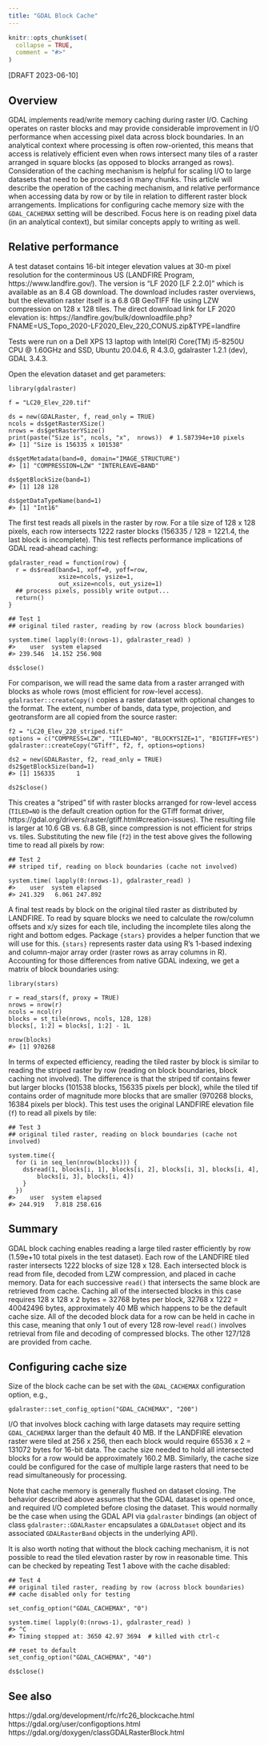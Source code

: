 ```yaml
---
title: "GDAL Block Cache"
---
```


```r
knitr::opts_chunk$set(
  collapse = TRUE,
  comment = "#>"
)
```

[DRAFT 2023-06-10]

## Overview
GDAL implements read/write memory caching during raster I/O. Caching operates on raster blocks and may provide considerable improvement in I/O performance when accessing pixel data across block boundaries. In an analytical context where processing is often row-oriented, this means that access is relatively efficient even when rows intersect many tiles of a raster arranged in square blocks (as opposed to blocks arranged as rows). Consideration of the caching mechanism is helpful for scaling I/O to large datasets that need to be processed in many chunks. This article will describe the operation of the caching mechanism, and relative performance when accessing data by row or by tile in relation to different raster block arrangements. Implications for configuring cache memory size with the `GDAL_CACHEMAX` setting will be described. Focus here is on reading pixel data (in an analytical context), but similar concepts apply to writing as well.

## Relative performance
A test dataset contains 16-bit integer elevation values at 30-m pixel resolution for the conterminous US (LANDFIRE Program, https://www.landfire.gov/). The version is "LF 2020 [LF 2.2.0]" which is available as an 8.4 GB download. The download includes raster overviews, but the elevation raster itself is a 6.8 GB GeoTIFF file using LZW compression on 128 x 128 tiles. The direct download link for LF 2020 elevation is:
https://landfire.gov/bulk/downloadfile.php?FNAME=US_Topo_2020-LF2020_Elev_220_CONUS.zip&TYPE=landfire

Tests were run on a Dell XPS 13 laptop with Intel(R) Core(TM) i5-8250U CPU @ 1.60GHz and SSD, Ubuntu 20.04.6, R 4.3.0, gdalraster 1.2.1 (dev), GDAL 3.4.3.

Open the elevation dataset and get parameters:

```
library(gdalraster)

f = "LC20_Elev_220.tif" 

ds = new(GDALRaster, f, read_only = TRUE)
ncols = ds$getRasterXSize()
nrows = ds$getRasterYSize()
print(paste("Size is", ncols, "x",  nrows))  # 1.587394e+10 pixels
#> [1] "Size is 156335 x 101538"

ds$getMetadata(band=0, domain="IMAGE_STRUCTURE")
#> [1] "COMPRESSION=LZW" "INTERLEAVE=BAND"

ds$getBlockSize(band=1)
#> [1] 128 128

ds$getDataTypeName(band=1)
#> [1] "Int16"
```

The first test reads all pixels in the raster by row. For a tile size of 128 x 128 pixels, each row intersects 1222 raster blocks (156335 / 128 = 1221.4, the last block is incomplete). This test reflects performance implications of GDAL read-ahead caching:

```
gdalraster_read = function(row) {
  r = ds$read(band=1, xoff=0, yoff=row, 
              xsize=ncols, ysize=1, 
              out_xsize=ncols, out_ysize=1)
  ## process pixels, possibly write output...
  return()
}

## Test 1
## original tiled raster, reading by row (across block boundaries)

system.time( lapply(0:(nrows-1), gdalraster_read) )
#>    user  system elapsed 
#> 239.546  14.152 256.908

ds$close()
```

For comparison, we will read the same data from a raster arranged with blocks as whole rows (most efficient for row-level access). `gdalraster::createCopy()` copies a raster dataset with optional changes to the format. The extent, number of bands, data type, projection, and geotransform are all copied from the source raster:

```
f2 = "LC20_Elev_220_striped.tif"
options = c("COMPRESS=LZW", "TILED=NO", "BLOCKYSIZE=1", "BIGTIFF=YES")
gdalraster::createCopy("GTiff", f2, f, options=options)

ds2 = new(GDALRaster, f2, read_only = TRUE)
ds2$getBlockSize(band=1)
#> [1] 156335      1

ds2$close()
```

This creates a "striped" tif with raster blocks arranged for row-level access (`TILED=NO` is the default creation option for the GTiff format driver, https://gdal.org/drivers/raster/gtiff.html#creation-issues). The resulting file is larger at 10.6 GB vs. 6.8 GB, since compression is not efficient for strips vs. tiles. Substituting the new file (`f2`) in the test above gives the following time to read all pixels by row:

```
## Test 2
## striped tif, reading on block boundaries (cache not involved)

system.time( lapply(0:(nrows-1), gdalraster_read) )
#>    user  system elapsed
#> 241.329   6.061 247.892
```

A final test reads by block on the original tiled raster as distributed by LANDFIRE. To read by square blocks we need to calculate the row/column offsets and x/y sizes for each tile, including the incomplete tiles along the right and bottom edges. Package `{stars}` provides a helper function that we will use for this. `{stars}` represents raster data using R's 1-based indexing and column-major array order (raster rows as array columns in R). Accounting for those differences from native GDAL indexing, we get a matrix of block boundaries using:

```
library(stars)

r = read_stars(f, proxy = TRUE)
nrows = nrow(r)
ncols = ncol(r)
blocks = st_tile(nrows, ncols, 128, 128)
blocks[, 1:2] = blocks[, 1:2] - 1L

nrow(blocks)
#> [1] 970268
```

In terms of expected efficiency, reading the tiled raster by block is similar to reading the striped raster by row (reading on block boundaries, block caching not involved). The difference is that the striped tif contains fewer but larger blocks (101538 blocks, 156335 pixels per block), while the tiled tif contains order of magnitude more blocks that are smaller (970268 blocks, 16384 pixels per block). This test uses the original LANDFIRE elevation file (`f`) to read all pixels by tile:

```
## Test 3
## original tiled raster, reading on block boundaries (cache not involved)

system.time({
  for (i in seq_len(nrow(blocks))) {
    ds$read(1, blocks[i, 1], blocks[i, 2], blocks[i, 3], blocks[i, 4],
        blocks[i, 3], blocks[i, 4])
    }
  })
#>    user  system elapsed 
#> 244.919   7.818 258.616
```

## Summary
GDAL block caching enables reading a large tiled raster efficiently by row (1.59e+10 total pixels in the test dataset). Each row of the LANDFIRE tiled raster intersects 1222 blocks of size 128 x 128. Each intersected block is read from file, decoded from LZW compression, and placed in cache memory. Data for each successive `read()` that intersects the same block are retrieved from cache. Caching all of the intersected blocks in this case requires 128 x 128 x 2 bytes = 32768 bytes per block, 32768 x 1222 = 40042496 bytes, approximately 40 MB which happens to be the default cache size. All of the decoded block data for a row can be held in cache in this case, meaning that only 1 out of every 128 row-level `read()` involves retrieval from file and decoding of compressed blocks. The other 127/128 are provided from cache.

## Configuring cache size
Size of the block cache can be set with the `GDAL_CACHEMAX` configuration option, e.g.,

```
gdalraster::set_config_option("GDAL_CACHEMAX", "200")
```

I/O that involves block caching with large datasets may require setting `GDAL_CACHEMAX` larger than the default 40 MB. If the LANDFIRE elevation raster were tiled at 256 x 256, then each block would require 65536 x 2 = 131072 bytes for 16-bit data. The cache size needed to hold all intersected blocks for a row would be approximately 160.2 MB. Similarly, the cache size could be configured for the case of multiple large rasters that need to be read simultaneously for processing.

Note that cache memory is generally flushed on dataset closing. The behavior described above assumes that the GDAL dataset is opened once, and required I/O completed before closing the dataset. This would normally be the case when using the GDAL API via `gdalraster` bindings (an object of class `gdalraster::GDALRaster` encapsulates a `GDALDataset` object and its associated `GDALRasterBand` objects in the underlying API).

It is also worth noting that without the block caching mechanism, it is not possible to read the tiled elevation raster by row in reasonable time. This can be checked by repeating Test 1 above with the cache disabled:

```
## Test 4
## original tiled raster, reading by row (across block boundaries)
## cache disabled only for testing

set_config_option("GDAL_CACHEMAX", "0")

system.time( lapply(0:(nrows-1), gdalraster_read) )
#> ^C
#> Timing stopped at: 3650 42.97 3694  # killed with ctrl-c

## reset to default
set_config_option("GDAL_CACHEMAX", "40")

ds$close()
```

## See also
https://gdal.org/development/rfc/rfc26_blockcache.html  
https://gdal.org/user/configoptions.html  
https://gdal.org/doxygen/classGDALRasterBlock.html  

